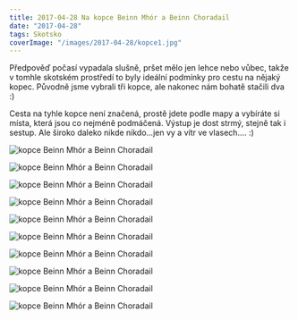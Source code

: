 ```yaml
---
title: 2017-04-28 Na kopce Beinn Mhór a Beinn Choradail
date: "2017-04-28"
tags: Skotsko
coverImage: "/images/2017-04-28/kopce1.jpg"
---
```


Předpověď počasí vypadala slušně, pršet mělo jen lehce nebo vůbec, takže v tomhle skotském prostředí to byly ideální podmínky pro cestu na nějaký kopec. Původně jsme vybrali tři kopce, ale nakonec nám bohatě stačili dva :)

Cesta na tyhle kopce není značená, prostě jdete podle mapy a vybíráte si místa, která jsou co nejméně podmáčená. Výstup je dost strmý, stejně tak i sestup. Ale široko daleko nikde nikdo...jen vy a vítr ve vlasech.... :)

<Image
  src="/images/2017-04-28/kopce1.jpg"
  alt="kopce Beinn Mhór a Beinn Choradail"
  width={1280}
  height={750}
  priority
  className="next-image"
/>

<Image
  src="/images/2017-04-28/kopce2.jpg"
  alt="kopce Beinn Mhór a Beinn Choradail"
  width={1280}
  height={750}
  priority
  className="next-image"
/>

<Image
  src="/images/2017-04-28/kopce3.jpg"
  alt="kopce Beinn Mhór a Beinn Choradail"
  width={1280}
  height={750}
  priority
  className="next-image"
/>

<Image
  src="/images/2017-04-28/kopce4.jpg"
  alt="kopce Beinn Mhór a Beinn Choradail"
  width={1280}
  height={750}
  priority
  className="next-image"
/>

<Image
  src="/images/2017-04-28/kopce5.jpg"
  alt="kopce Beinn Mhór a Beinn Choradail"
  width={1280}
  height={750}
  priority
  className="next-image"
/>

<Image
  src="/images/2017-04-28/kopce6.jpg"
  alt="kopce Beinn Mhór a Beinn Choradail"
  width={1280}
  height={750}
  priority
  className="next-image"
/>

<Image
  src="/images/2017-04-28/kopce7.jpg"
  alt="kopce Beinn Mhór a Beinn Choradail"
  width={1280}
  height={750}
  priority
  className="next-image"
/>

<Image
  src="/images/2017-04-28/kopce8.jpg"
  alt="kopce Beinn Mhór a Beinn Choradail"
  width={1280}
  height={750}
  priority
  className="next-image"
/>

<Image
  src="/images/2017-04-28/kopce9.jpg"
  alt="kopce Beinn Mhór a Beinn Choradail"
  width={1280}
  height={750}
  priority
  className="next-image"
/>

<Image
  src="/images/2017-04-28/kopce10.jpg"
  alt="kopce Beinn Mhór a Beinn Choradail"
  width={1280}
  height={750}
  priority
  className="next-image"
/>
